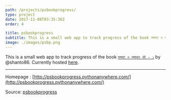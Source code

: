 ```yaml
---
path: /projects/psbookprogress/
type: project
date: 2017-11-08T03:35:36Z
order: 4

title: psbookprogress
subtitle: This is a small web app to track progress of the book সমস্যা ও সমাধান বই - ১ by @shanto86
image: ./images/psbp.png
---
```

This is a small web app to track progress of the book [`সমস্যা ও সমাধান বই - ১`](https://github.com/shanto86/problem-book-1-solutions) by @shanto86. Currently hosted [here](http://psbookprogress.pythonanywhere.com/).

---
Homepage : [http://psbookprogress.pythonanywhere.com/](http://psbookprogress.pythonanywhere.com/)

Source: [psbookprogress](https://github.com/sjsakib/psbookprogress)

